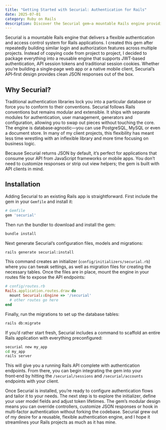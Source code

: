 ```yaml
---
title: "Getting Started with Securial: Authentication for Rails"
date: 2025-07-01
category: Ruby on Rails
description: Discover the Securial gem—a mountable Rails engine providing robust authentication and access control—and learn how to install it in your application.
---
```


Securial is a mountable Rails engine that delivers a flexible authentication and access control system for Rails applications. I created this gem after repeatedly building similar login and authorization features across multiple projects. Instead of copying code from project to project, I decided to package everything into a reusable engine that supports JWT‑based authentication, API session tokens and traditional session cookies. Whether you’re building a single‑page web app or a native mobile client, Securial’s API‑first design provides clean JSON responses out of the box.

## Why Securial?

Traditional authentication libraries lock you into a particular database or force you to conform to their conventions. Securial follows Rails conventions but remains modular and extensible. It ships with separate modules for authentication, user management, generators and configuration, allowing you to swap out pieces without touching the core. The engine is database‑agnostic—you can use PostgreSQL, MySQL or even a document store. In many of my client projects, this flexibility has meant less time wrestling with an inflexible library and more time focusing on business logic.

Because Securial returns JSON by default, it’s perfect for applications that consume your API from JavaScript frameworks or mobile apps. You don’t need to customize responses or strip out view helpers; the gem is built with API clients in mind.

## Installation

Adding Securial to an existing Rails app is straightforward. First include the gem in your `Gemfile` and install it:

```ruby showLineNumbers
# Gemfile
gem 'securial'
```

Then run the bundler to download and install the gem:

```bash showLineNumbers
bundle install
```

Next generate Securial’s configuration files, models and migrations:

```bash showLineNumbers
rails generate securial:install
```

This command creates an initializer (`config/initializers/securial.rb`) where you can tweak settings, as well as migration files for creating the necessary tables. Once the files are in place, mount the engine in your routes file to expose the API endpoints:

```ruby showLineNumbers
# config/routes.rb
Rails.application.routes.draw do
  mount Securial::Engine => '/securial'
  # other routes go here
end
```

Finally, run the migrations to set up the database tables:

```bash showLineNumbers
rails db:migrate
```

If you’d rather start fresh, Securial includes a command to scaffold an entire Rails application with everything preconfigured:

```bash showLineNumbers
securial new my_app
cd my_app
rails server
```

This will give you a running Rails API complete with authentication endpoints. From there, you can begin integrating the gem into your front‑end by hitting the `/securial/sessions` and `/securial/accounts` endpoints with your client.

Once Securial is installed, you’re ready to configure authentication flows and tailor it to your needs. The next step is to explore the initializer, define your user model fields and adjust token lifetimes. The gem’s modular design means you can override controllers, customize JSON responses or hook in multi‑factor authentication without forking the codebase. Securial grew out of my desire for a reusable, flexible authentication engine, and I hope it streamlines your Rails projects as much as it has mine.
